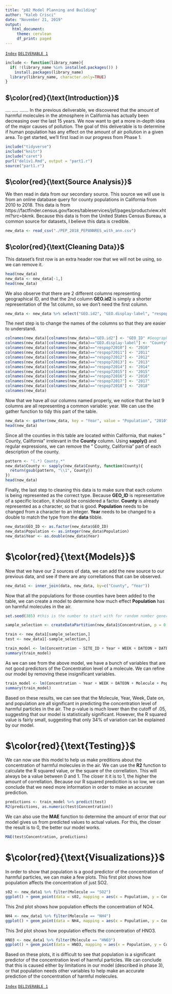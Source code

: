 ```yaml
---
title: "p02 Model Planning and Building"
author: "Kaleb Crisci"
date: "November 21, 2019"
output: 
   html_document: 
     theme: cerulean
     df_print: paged
---
```

[`Index`](https://introdsci.github.io/DataScience-kcrisci94/index)
[`DELIVERABLE 1`](https://introdsci.github.io/DataScience-kcrisci94/deliv1)


```r
include <- function(library_name){
  if( !(library_name %in% installed.packages()) )
    install.packages(library_name) 
  library(library_name, character.only=TRUE)
}
```

## $\color{red}{\text{Introduction}}$ 
....
.....
.......
In the previous deliverable, we discovered that the amount of harmful molecules in the atmosphere in California has actually been decreasing over the last 15 years. We now want to get a more in-depth idea of the major causes of pollution. The goal of this deliverable is to determine if human population has any effect on the amount of air pollution in a given area.
To get started, we'll first load in our progress from Phase 1. 

```r
include("tidyverse")
include("knitr")
include("caret")
purl("deliv1.Rmd", output = "part1.r")
source("part1.r")
```

## $\color{red}{\text{Source Analysis}}$

We then read in data from our secondary source. This source we will use is from an online database query for county populations in California from 2010 to 2018. This data is from https://factfinder.census.gov/faces/tableservices/jsf/pages/productview.xhtml?src=bkmk. Because this data is from the United States Census Bureau, a common source for datasets, I believe this data is credible. 

```r
new_data <- read_csv("./PEP_2018_PEPANNRES_with_ann.csv")
```


## $\color{red}{\text{Cleaning Data}}$  

This dataset's first row is an extra header row that we will not be using, so we can remove it.

```r
head(new_data)
new_data <- new_data[-1,]
head(new_data)
```

We also observe that there are 2 different columns representing geographical ID, and that the 2nd column **GEO.id2** is simply a shorter representation of the 1st column, so we don't need the first column. 

```r
new_data <- new_data %>% select("GEO.id2", "GEO.display-label", "respop72010", "respop72011", "respop72012", "respop72013", "respop72014", "respop72015", "respop72016", "respop72017", "respop72018")
```

The next step is to change the names of the columns so that they are easier to understand.

```r
colnames(new_data)[colnames(new_data)=="GEO.id2"] <- "GEO_ID" #Geographical ID
colnames(new_data)[colnames(new_data)=="GEO.display-label"] <- "County" 
colnames(new_data)[colnames(new_data)=="respop72010"] <- "2010" 
colnames(new_data)[colnames(new_data)=="respop72011"] <- "2011" 
colnames(new_data)[colnames(new_data)=="respop72012"] <- "2012" 
colnames(new_data)[colnames(new_data)=="respop72013"] <- "2013" 
colnames(new_data)[colnames(new_data)=="respop72014"] <- "2014" 
colnames(new_data)[colnames(new_data)=="respop72015"] <- "2015" 
colnames(new_data)[colnames(new_data)=="respop72016"] <- "2016" 
colnames(new_data)[colnames(new_data)=="respop72017"] <- "2017" 
colnames(new_data)[colnames(new_data)=="respop72018"] <- "2018" 
colnames(new_data)
```

Now that we have all our columns named properly, we notice that the last 9 columns are all representing a common variable: year. We can use the gather function to tidy this part of the table.
```r
new_data <- gather(new_data, key = "Year", value = "Population", "2010":"2018", convert = FALSE, factor_key = FALSE)
head(new_data)
```

Since all the counties in this table are located within California, that makes " County, California" irrelevant in the **County** column. Using **sapply()** and regular expressions, we can remove the " County, California" part of each description of the county.
```r
pattern <- "(.*) County.*"
new_data$County <- sapply(new_data$County, function(County){
  return(gsub(pattern, "\\1", County))
})
head(new_data)
```

Finally, the last step to cleaning this data is to make sure that each column is being represented as the correct type. Because **GEO_ID** is representative of a specific location, it should be considered a factor. **County** is already represented as a character, so that is good. **Population** needs to be changed from a character to an integer. **Year** needs to be changed to a double to match the type from the **data** tibble. 
```r
new_data$GEO_ID <- as.factor(new_data$GEO_ID)
new_data$Population <- as.integer(new_data$Population)
new_data$Year <- as.double(new_data$Year)
```

# $\color{red}{\text{Models}}$

Now that we have our 2 sources of data, we can add the new source to our previous data, and see if there are any correllations that can be observed.
```r
new_data1 <- inner_join(data, new_data, by=c("County", "Year"))
```

Now that all the populations for those counties have been added to the table, we can create a model to determine how much effect **Population** has on harmful molecules in the air.

```r
set.seed(385) #this is the number to start with for random number generator

sample_selection <- createDataPartition(new_data1$Concentration, p = 0.70, list = FALSE) # p to tell 70% split

train <- new_data1[sample_selection,]
test <- new_data1[-sample_selection,]

train_model <- lm(Concentration ~ SITE_ID + Year + WEEK + DATEON + DATEOFF + Molecule + County + Population, data=train)
summary(train_model)

```

As we can see from the above model, we have a bunch of variables that are not good predictors of the Concentration level of a molecule. We can refine our model by removing these insignificant variables.
```r
train_model <- lm(Concentration ~ Year + WEEK + DATEON + Molecule + Population, data=train)
summary(train_model)
```


Based on these results, we can see that the Molecule, Year, Week, Date on, and population are all significant in predicting the concentration level of harmful particles in the air. The p-value is much lower than the cutoff of .05, suggesting that our model is statistically significant. However, the R squared value is fairly small, suggesting that only 34% of variation can be explained by our model.  

# $\color{red}{\text{Testing}}$

We can now use this model to help us make preditions about the concentration of harmful molecules in the air. We can use the **R2** function to calculate the R squared value, or the square of the correllation. This will always be a value between 0 and 1. The closer it it is to 1, the higher the amount of correllation. Because our R squared predicition is so low, we can conclude that we need more information in order to make an accurate prediction.

```r
predictions <- train_model %>% predict(test)
R2(predictions, as.numeric(test$Concentration))
```

We can also use the **MAE** function to determine the amount of error that our model gives us from predicted values to actual values. For this, the closer the result is to 0, the better our model works. 
```r
MAE(test$Concentration, predictions)
```

# $\color{red}{\text{Visualizations}}$

In order to show that population is a good predictor of the concentration of harmful particles, we can make a few plots. This first plot shows how population affects the concentration of just SO2.
```r

s02 <- new_data1 %>% filter(Molecule == "SO2")
ggplot() + geom_point(data = s02, mapping = aes(x = Population, y = Concentration))
```

This 2nd plot shows how population effects the concentration of NO4.
```r
NH4 <- new_data1 %>% filter(Molecule == "NH4")
ggplot() + geom_point(data = NH4, mapping = aes(x = Population, y = Concentration))
```

This 3rd plot shows how population effects the concentration of HNO3.
```r
HNO3 <- new_data1 %>% filter(Molecule == "HNO3")
ggplot() + geom_point(data = HNO3, mapping = aes(x = Population, y = Concentration))
```


Based on these plots, it is difficult to see that population is a significant predictor of the concentration level of harmful particles. We can conclude that this is caused either by limitations in our model (described in phase 3), or that population needs other variables to help make an accurate prediction of the concentration of harmful molecules.

[`Index`](https://introdsci.github.io/DataScience-kcrisci94/index)
[`DELIVERABLE 1`](https://introdsci.github.io/DataScience-kcrisci94/deliv1)
